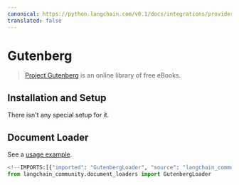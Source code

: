 ```yaml
---
canonical: https://python.langchain.com/v0.1/docs/integrations/providers/gutenberg
translated: false
---
```


# Gutenberg

>[Project Gutenberg](https://www.gutenberg.org/about/) is an online library of free eBooks.

## Installation and Setup

There isn't any special setup for it.

## Document Loader

See a [usage example](/docs/integrations/document_loaders/gutenberg).

```python
<!--IMPORTS:[{"imported": "GutenbergLoader", "source": "langchain_community.document_loaders", "docs": "https://api.python.langchain.com/en/latest/document_loaders/langchain_community.document_loaders.gutenberg.GutenbergLoader.html", "title": "Gutenberg"}]-->
from langchain_community.document_loaders import GutenbergLoader
```